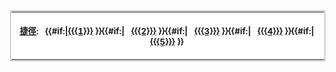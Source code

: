 <table class="shortcutbox shortcutbox-compact noprint" style="clear:right; float:right; border:1px solid #aaa; background:#fff; margin: 0.1em 0.1em 0.1em 0.1em; padding:1px; text-align:center;"><tr><th><small>&nbsp;[[Wikipedia:捷徑|捷徑]]: &nbsp;&nbsp;{{#if:{{{1|}}}|[[{{{1}}}]] }}{{#if:{{{2|}}}|&nbsp;&nbsp; [[{{{2}}}]] }}{{#if:{{{3|}}}|&nbsp;&nbsp; [[{{{3}}}]] }}{{#if:{{{4|}}}|&nbsp;&nbsp; [[{{{4}}}]] }}{{#if:{{{5|}}}|&nbsp;&nbsp; [[{{{5}}}]] }}&nbsp;</small></table><noinclude>


<!--  -->
{{Documentation}}
</noinclude>